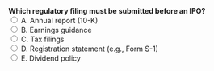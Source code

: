 ::: {.question-block}
<form onsubmit="event.preventDefault(); checkAnswer('module1_mcq_q31')" data-correct-answer="D"> 
  <strong style="display: block;">Which regulatory filing must be submitted before an IPO?</strong> 
  <label><input type="radio" name="module1_mcq_q31" value="A"> A. Annual report (10-K)</label><br>
  <label><input type="radio" name="module1_mcq_q31" value="B"> B. Earnings guidance</label><br>
  <label><input type="radio" name="module1_mcq_q31" value="C"> C. Tax filings</label><br>
  <label><input type="radio" name="module1_mcq_q31" value="D"> D. Registration statement (e.g., Form S-1)</label><br>
  <label><input type="radio" name="module1_mcq_q31" value="E"> E. Dividend policy</label><br>
</form> 

<div id="feedback-module1_mcq_q31" class="feedback" data-status="" style="display:none;"> 
✅ Correct: D. Companies must file a registration statement with regulators before selling shares. 
</div> 
:::
